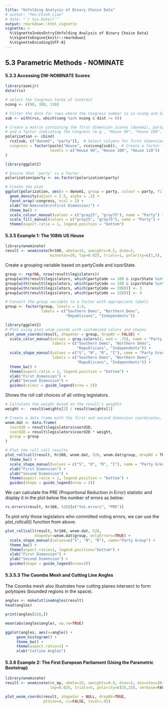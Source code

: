 ```yaml
---
title: "Unfolding Analysis of Binary Choice Data"
# author: "Yen-Chieh Liao"
# date: "`r Sys.Date()`"
output: rmarkdown::html_vignette
vignette: >
  %\VignetteIndexEntry{Unfolding Analysis of Binary Choice Data}
  %\VignetteEngine{knitr::rmarkdown}
  %\VignetteEncoding{UTF-8}
---
```


## 5.3 Parametric Methods - NOMINATE
#### 5.3.3 Accessing DW-NOMINATE Scores


```r
library(asmcjr)
data(rcx)
```

```r
# select the Congress terms of interest
ncong <- c(90, 100, 110)

# Filter the data for rows where the Congress number is in ncong and dist is not equal to 0
sub <- with(rcx, which(cong %in% ncong & dist != 0))

# Create a matrix containing the first dimension scores (dwnom1), party affiliation, 
# and a factor indicating the Congress (e.g., "House 90", "House 100", "House 110")
polarization <- cbind(
  rcx[sub, c("dwnom1", "party")],  # Select columns for first dimension score and party
  congress = factor(paste("House", rcx$cong[sub]),  # Create a factor for the Congress
                    levels = c("House 90", "House 100", "House 110"))
)
```



```r
library(ggplot2)

# Ensure that 'party' is a factor
polarization$party <- as.factor(polarization$party)

# Create the plot
ggplot(polarization, aes(x = dwnom1, group = party, colour = party, fill = party)) +
  geom_density(adjust = 2.5, alpha = .2) +
  facet_wrap(~congress, ncol = 2) +
  xlab("DW-Nominate\n(First Dimension)") +
  theme_bw() +
  scale_colour_manual(values = c("gray25", "gray75"), name = "Party") +
  scale_fill_manual(values = c("gray25", "gray75"), name = "Party") +
  theme(aspect.ratio = 1, legend.position = "bottom")

```

#### 5.3.5 Example 1: The 108th US House
```r
library(wnominate)
result <- wnominate(hr108, ubeta=15, uweights=0.5, dims=2,
                    minvotes=20, lop=0.025, trials=1, polarity=c(1,5), verbose=FALSE)
```

Create a grouping variable based on partyCode and icpsrState.
```r
group <- rep(NA, nrow(result$legislators))
group[with(result$legislators, which(partyCode == 100 & icpsrState %in% c(40:51, 53, 54)))] <- 1
group[with(result$legislators, which(partyCode == 100 & icpsrState %in% c(1:39, 52, 55:82)))] <- 2
group[with(result$legislators, which(partyCode == 200))] <- 3
group[with(result$legislators, which(partyCode == 328))] <- 4

# Convert the group variable to a factor with appropriate labels
group <- factor(group, levels = 1:4,
                labels = c("Southern Dems", "Northern Dems",
                           "Republicans", "Independents"))

```

```r
library(ggplot2)
# Plot using plot_wnom_coords with customized colors and shapes
plot_wnom_coords(result, shapeVar = group, dropNV = FALSE) +
  scale_color_manual(values = gray.colors(4, end = .75), name = "Party Group",
                     labels = c("Southern Dems", "Northern Dems",
                                "Republicans", "Independents")) +
  scale_shape_manual(values = c("S", "N", "R", "I"), name = "Party Group",
                     labels = c("Southern Dems", "Northern Dems",
                                "Republicans", "Independents")) +
  theme_bw() +
  theme(aspect.ratio = 1, legend.position = "bottom") +
  xlab("First Dimension") +
  ylab("Second Dimension") +
  guides(colour = guide_legend(nrow = 2))
```

Shows the roll call choices of all voting legislators. 
```r
# Calculate the weight based on the result's weights
weight <-  result$weights[2] / result$weights[1]

# Create a data frame with the first and second dimension coordinates, adjusting the second dimension by the weight
wnom.dat <- data.frame(
  coord1D = result$legislators$coord1D,
  coord2D = result$legislators$coord2D * weight,
  group = group
)

# Plot the roll call results
plot_rollcall(result, hr108, wnom.dat, 528, wnom.dat$group, dropNV = TRUE) +
  theme_bw() +
  scale_shape_manual(values = c("S", "D", "R", "I"), name = "Party Group") +
  xlab("First Dimension") +
  ylab("Second Dimension") +
  theme(aspect.ratio = 1, legend.position = "bottom") +
  guides(shape = guide_legend(nrow = 2))

```

We can calculate the PRE (Proportional Reduction in Error) statistic and display it in the plot below the number of errors as below:
```r
rc.errors(result, hr108, 528)[c("tot.errors", "PRE")]
```


To plot only those legislators who committed voting errors, we can use the plot_rollcall() function from above.
```r
plot_rollcall(result, hr108, wnom.dat, 528,
             shapeVar=wnom.dat$group, onlyErrors=TRUE) +
  scale_shape_manual(values=c("S", "N", "R"), name="Party Group") +
  theme_bw() +
  theme(aspect.ratio=1, legend.position="bottom") +
  xlab("First Dimension") +
  ylab("Second Dimension") +
  guides(shape = guide_legend(nrow=2))
```
#### 5.3.5.3 The Coombs Mesh and Cutting Line Angles
The Coombs mesh also illustrates how cutting planes intersect to form polytopes (bounded regions in the space). 
```r
angles <- makeCutlineAngles(result)
head(angles)
```

```r
print(angles[528,])
```

```r
mean(abs(angles$angle), na.rm=TRUE)
```


```r
ggplot(angles, aes(x=angle)) +
     geom_histogram() +
     theme_bw() +
     theme(aspect.ratio=1) +
     xlab("Cutline Angles")
```


#### 5.3.6 Example 2: The First European Parliament (Using the Parametric Bootstrap)
```r
library(wnominate)
result <- wnominate(rc_ep, ubeta=15, uweights=0.5, dims=2, minvotes=20,
                    lop=0.025, trials=5, polarity=c(25,25), verbose=FALSE)
```

```r
plot_wnom_coords(result, shapeVar = NULL, dropNV=TRUE,
                 ptSize=4, ci=FALSE, level=.95)
```

